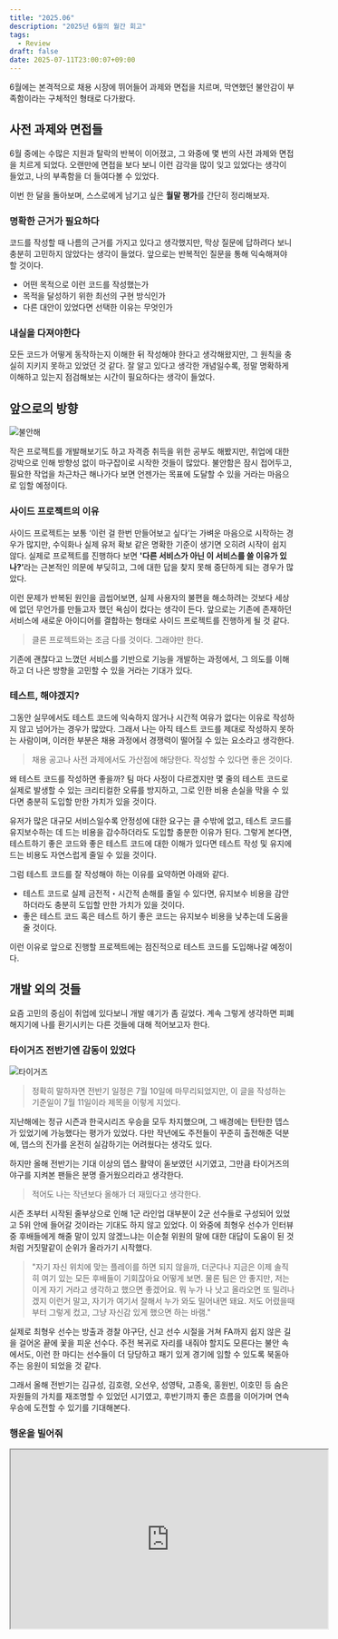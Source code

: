 ```yaml
---
title: "2025.06"
description: "2025년 6월의 월간 회고"
tags:
  - Review
draft: false
date: 2025-07-11T23:00:07+09:00
---
```


6월에는 본격적으로 채용 시장에 뛰어들어 과제와 면접을 치르며, 막연했던 불안감이 부족함이라는 구체적인 형태로 다가왔다.

## 사전 과제와 면접들

6월 중에는 수많은 지원과 탈락의 반복이 이어졌고, 그 와중에 몇 번의 사전 과제와 면접을 치르게 되었다. 오랜만에 면접을 보다 보니 이런 감각을 많이 잊고 있었다는 생각이 들었고, 나의 부족함을 더 들여다볼 수 있었다.

이번 한 달을 돌아보며, 스스로에게 남기고 싶은 **월말 평가**를 간단히 정리해보자.

### 명확한 근거가 필요하다

코드를 작성할 때 나름의 근거를 가지고 있다고 생각했지만, 막상 질문에 답하려다 보니 충분히 고민하지 않았다는 생각이 들었다. 앞으로는 반복적인 질문을 통해 익숙해져야 할 것이다.

- 어떤 목적으로 이런 코드를 작성했는가
- 목적을 달성하기 위한 최선의 구현 방식인가
- 다른 대안이 있었다면 선택한 이유는 무엇인가

### 내실을 다져야한다

모든 코드가 어떻게 동작하는지 이해한 뒤 작성해야 한다고 생각해왔지만, 그 원칙을 충실히 지키지 못하고 있었던 것 같다. 잘 알고 있다고 생각한 개념일수록, 정말 명확하게 이해하고 있는지 점검해보는 시간이 필요하다는 생각이 들었다.

## 앞으로의 방향

![불안해](uneasy.jpg)

작은 프로젝트를 개발해보기도 하고 자격증 취득을 위한 공부도 해봤지만, 취업에 대한 강박으로 인해 방향성 없이 마구잡이로 시작한 것들이 많았다. 불안함은 잠시 접어두고, 필요한 작업을 차근차근 해나가다 보면 언젠가는 목표에 도달할 수 있을 거라는 마음으로 임할 예정이다.

### 사이드 프로젝트의 이유

사이드 프로젝트는 보통 ‘이런 걸 한번 만들어보고 싶다’는 가벼운 마음으로 시작하는 경우가 많지만, 수익화나 실제 유저 확보 같은 명확한 기준이 생기면 오히려 시작이 쉽지 않다. 실제로 프로젝트를 진행하다 보면 <strong>'다른 서비스가 아닌 이 서비스를 쓸 이유가 있나?’</strong>라는 근본적인 의문에 부딪히고, 그에 대한 답을 찾지 못해 중단하게 되는 경우가 많았다.

이런 문제가 반복된 원인을 곱씹어보면, 실제 사용자의 불편을 해소하려는 것보다 세상에 없던 무언가를 만들고자 했던 욕심이 컸다는 생각이 든다. 앞으로는 기존에 존재하던 서비스에 새로운 아이디어를 결합하는 형태로 사이드 프로젝트를 진행하게 될 것 같다.

> 클론 프로젝트와는 조금 다를 것이다. 그래야만 한다.

기존에 괜찮다고 느꼈던 서비스를 기반으로 기능을 개발하는 과정에서, 그 의도를 이해하고 더 나은 방향을 고민할 수 있을 거라는 기대가 있다.

### 테스트, 해야겠지?

그동안 실무에서도 테스트 코드에 익숙하지 않거나 시간적 여유가 없다는 이유로 작성하지 않고 넘어가는 경우가 많았다. 그래서 나는 아직 테스트 코드를 제대로 작성하지 못하는 사람이며, 이러한 부분은 채용 과정에서 경쟁력이 떨어질 수 있는 요소라고 생각한다.

> 채용 공고나 사전 과제에서도 가산점에 해당한다. 작성할 수 있다면 좋은 것이다.

왜 테스트 코드를 작성하면 좋을까? 팀 마다 사정이 다르겠지만 몇 줄의 테스트 코드로 실제로 발생할 수 있는 크리티컬한 오류를 방지하고, 그로 인한 비용 손실을 막을 수 있다면 충분히 도입할 만한 가치가 있을 것이다.

유저가 많은 대규모 서비스일수록 안정성에 대한 요구는 클 수밖에 없고, 테스트 코드를 유지보수하는 데 드는 비용을 감수하더라도 도입할 충분한 이유가 된다. 그렇게 본다면, 테스트하기 좋은 코드와 좋은 테스트 코드에 대한 이해가 있다면 테스트 작성 및 유지에 드는 비용도 자연스럽게 줄일 수 있을 것이다.

그럼 테스트 코드를 잘 작성해야 하는 이유를 요약하면 아래와 같다.

- 테스트 코드로 실제 금전적・시간적 손해를 줄일 수 있다면, 유지보수 비용을 감안하더라도 충분히 도입할 만한 가치가 있을 것이다.
- 좋은 테스트 코드 혹은 테스트 하기 좋은 코드는 유지보수 비용을 낮추는데 도움을 줄 것이다.

이런 이유로 앞으로 진행할 프로젝트에는 점진적으로 테스트 코드를 도입해나갈 예정이다.

## 개발 외의 것들

요즘 고민의 중심이 취업에 있다보니 개발 얘기가 좀 길었다. 계속 그렇게 생각하면 피폐해지기에 나를 환기시키는 다른 것들에 대해 적어보고자 한다.

### 타이거즈 전반기엔 감동이 있었다

![타이거즈](tigers.jpeg)

> 정확히 말하자면 전반기 일정은 7월 10일에 마무리되었지만, 이 글을 작성하는 기준일이 7월 11일이라 제목을 이렇게 지었다.

지난해에는 정규 시즌과 한국시리즈 우승을 모두 차지했으며, 그 배경에는 탄탄한 뎁스가 있었기에 가능했다는 평가가 있었다. 다만 작년에도 주전들이 꾸준히 출전해준 덕분에, 뎁스의 진가를 온전히 실감하기는 어려웠다는 생각도 있다.

하지만 올해 전반기는 기대 이상의 뎁스 활약이 돋보였던 시기였고, 그만큼 타이거즈의 야구를 지켜본 팬들은 분명 즐거웠으리라고 생각한다.

> 적어도 나는 작년보다 올해가 더 재밌다고 생각한다.

시즌 초부터 시작된 줄부상으로 인해 1군 라인업 대부분이 2군 선수들로 구성되어 있었고 5위 안에 들어갈 것이라는 기대도 하지 않고 있었다. 이 와중에 최형우 선수가 인터뷰 중 후배들에게 해줄 말이 있지 않겠느냐는 이순철 위원의 말에 대한 대답이 도움이 된 것처럼 거짓말같이 순위가 올라가기 시작했다.

> "자기 자신 위치에 맞는 플레이를 하면 되지 않을까, 더군다나 지금은 이제 솔직히 여기 있는 모든 후배들이 기회잖아요 어떻게 보면. 물론 팀은 안 좋지만, 저는 이게 자기 거라고 생각하고 했으면 좋겠어요. 뭐 누가 나 낫고 올라오면 또 밀려나겠지 이런거 말고, 자기가 여기서 잘해서 누가 와도 밀어내면 돼요. 저도 어렸을때 부터 그렇게 컸고, 그냥 자신감 있게 했으면 하는 바램."

실제로 최형우 선수는 방출과 경찰 야구단, 신고 선수 시절을 거쳐 FA까지 쉽지 않은 길을 걸어온 끝에 꽃을 피운 선수다. 주전 복귀로 자리를 내줘야 할지도 모른다는 불안 속에서도, 이런 한 마디는 선수들이 더 당당하고 패기 있게 경기에 임할 수 있도록 북돋아주는 응원이 되었을 것 같다.

그래서 올해 전반기는 김규성, 김호령, 오선우, 성영탁, 고종욱, 홍원빈, 이호민 등 숨은 자원들의 가치를 재조명할 수 있었던 시기였고, 후반기까지 좋은 흐름을 이어가며 연속 우승에 도전할 수 있기를 기대해본다.

### 행운을 빌어줘

<iframe
  className="w-full"
  width="560"
  height="315"
  src="https://www.youtube.com/embed/hrXCP0xeoA8?si=9QuD0sS644inp0G2"
  title="YouTube video player"
  allow="accelerometer; autoplay; clipboard-write; encrypted-media; gyroscope; picture-in-picture; web-share"
  referrerPolicy="strict-origin-when-cross-origin"
  allowFullScreen
/>

[야구 관련 쇼츠](https://www.youtube.com/shorts/d88pZnuwMow)를 보다가 알게된 노래인데, 데뷔 첫 안타 기념공을 챙겨주는 모습과 영상에 깔린 음악이 잘 어울린다고 생각이 들었고 이후에도 간간히 유튜브 뮤직으로 듣게 되는 노래다. 이런 벅차오르는 느낌의 노래를 좋아하는데 디지몬 어드벤처 OST인 Butter-Fly나 쾌걸 근육맨 OST인 질풍가도 같은 노래를 좋아한다면 이 노래도 아마 입맛에 맞으리라 생각한다.

> 지극히 제 취향에 근거한 의견입니다.

요즘 여러모로 행운이 필요한 시기라 그런 말이 더 크게 와닿았던 것 같기도 하다. 아무쪼록 많은 행운이 찾아오길 바라며, 그 행운을 놓치지 않고 잡아낼 수 있는 사람이 되어야겠다.
